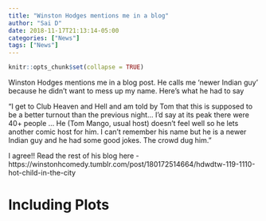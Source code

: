 ```yaml
---
title: "Winston Hodges mentions me in a blog"
author: "Sai D"
date: 2018-11-17T21:13:14-05:00
categories: ["News"]
tags: ["News"]
---
```


```r
knitr::opts_chunk$set(collapse = TRUE)
```

Winston Hodges mentions me in a blog post. He calls me 'newer Indian guy' because he didn't want to mess up my name. Here's what he had to say

"I get to Club Heaven and Hell and am told by Tom that this is supposed to be a better turnout than the previous night... I’d say at its peak there were 40+ people ... He (Tom Mango, usual host) doesn’t feel well so he lets another comic host for him. I can’t remember his name but he is a newer Indian guy and he had some good jokes. The crowd dug him."

I agree!! Read the rest of his blog here - https://winstonhcomedy.tumblr.com/post/180172514664/hdwdtw-119-1110-hot-child-in-the-city

# Including Plots

